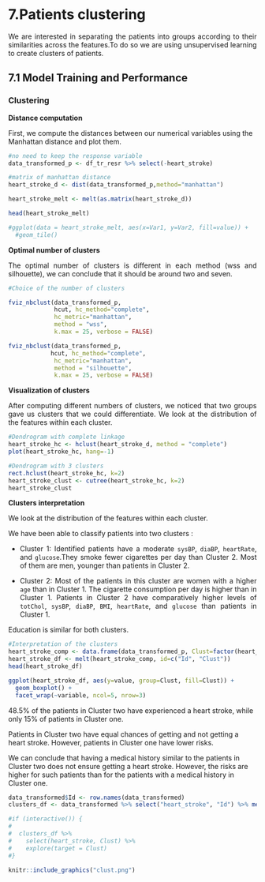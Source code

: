 
# **7.Patients clustering**

:::{style="text-align: justify"}

We are interested in separating the patients into groups according to their similarities across the features.To do so we are using unsupervised learning to create clusters of patients. 

:::

## **7.1 Model Training and Performance ** {.tabset}

### Clustering

**Distance computation**

First, we compute the distances between our numerical variables using the Manhattan distance and plot them. 

```r
#no need to keep the response variable 
data_transformed_p <- df_tr_resr %>% select(-heart_stroke)

#matrix of manhattan distance
heart_stroke_d <- dist(data_transformed_p,method="manhattan")

heart_stroke_melt <- melt(as.matrix(heart_stroke_d))

head(heart_stroke_melt)

#ggplot(data = heart_stroke_melt, aes(x=Var1, y=Var2, fill=value)) + 
  #geom_tile() 

```

**Optimal number of clusters**

:::{style="text-align: justify"}

The optimal number of clusters is different in each method (wss and silhouette), we can conclude that it should be around two and seven. 

:::

```r
#Choice of the number of clusters 

fviz_nbclust(data_transformed_p,
             hcut, hc_method="complete",
             hc_metric="manhattan",
             method = "wss", 
             k.max = 25, verbose = FALSE)

fviz_nbclust(data_transformed_p,
            hcut, hc_method="complete",
             hc_metric="manhattan",
             method = "silhouette", 
             k.max = 25, verbose = FALSE)

```

**Visualization of clusters** 


:::{style="text-align: justify"}

After computing different numbers of clusters, we noticed that two groups gave us clusters that we could differentiate. We look at the distribution of the features within each cluster.

:::

```r
#Dendrogram with complete linkage
heart_stroke_hc <- hclust(heart_stroke_d, method = "complete")
plot(heart_stroke_hc, hang=-1)

#Dendrogram with 3 clusters 
rect.hclust(heart_stroke_hc, k=2)
heart_stroke_clust <- cutree(heart_stroke_hc, k=2)
heart_stroke_clust
```

**Clusters interpretation**

:::{style="text-align: justify"}

We look at the distribution of the features within each cluster.

We have been able to classify patients into two clusters : 

* Cluster 1: Identified patients have a moderate `sysBP`, `diaBP`, `heartRate`, and `glucose`.They smoke fewer cigarettes per day than Cluster 2. Most of them are men, younger than patients in Cluster 2. 

* Cluster 2: Most of the patients in this cluster are women with a higher `age` than in Cluster 1. The cigarette consumption per day is higher than in Cluster 1. Patients in Cluster 2 have comparatively higher levels of `totChol`, `sysBP`, `diaBP`, `BMI`, `heartRate`, and `glucose` than patients in Cluster 1. 

Education is similar for both clusters.

:::

```r
#Interpretation of the clusters 
heart_stroke_comp <- data.frame(data_transformed_p, Clust=factor(heart_stroke_clust), Id=row.names(data_transformed_p))
heart_stroke_df <- melt(heart_stroke_comp, id=c("Id", "Clust"))
head(heart_stroke_df)

ggplot(heart_stroke_df, aes(y=value, group=Clust, fill=Clust)) +
  geom_boxplot() +
  facet_wrap(~variable, ncol=5, nrow=3)

```


48.5% of the patients in Cluster two have experienced a heart stroke, while only 15% of patients in Cluster one. 

Patients in Cluster two have equal chances of getting and not getting a heart stroke. However, patients in Cluster one have lower risks. 

We can conclude that having a medical history similar to the patients in Cluster two does not ensure getting a heart stroke. However, the risks are higher for such patients than for the patients with a medical history in Cluster one.

```r
data_transformed$Id <- row.names(data_transformed)
clusters_df <- data_transformed %>% select("heart_stroke", "Id") %>% merge(heart_stroke_df,by="Id")
```

```r
#if (interactive()) {
#
#  clusters_df %>% 
#    select(heart_stroke, Clust) %>%
#    explore(target = Clust)
#}

knitr::include_graphics("clust.png")

```


